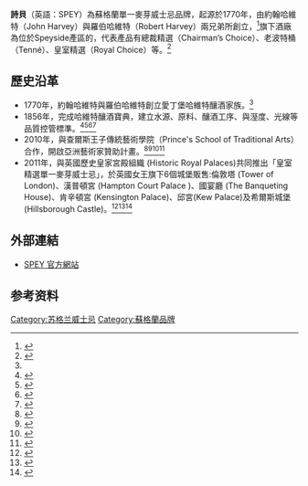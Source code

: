 {{Infobox company
| name = 詩貝
| name_en = SPEY
| logo = 
| logo_size = 
| logo_caption = 
| image =Distillery Still.tif    
| image_size =
| image_caption =
| native_name = 
| native_name_lang = <!-- 公司名称原文语言的ISO 639-1代码。例如填写“ja”表示日语。 -->
| other_name = 
| type = 
| industry = [[蘇格蘭威士忌|蘇格蘭威士忌]]
| foundation = 1770
| founder = John Harvey、Robert Harvey
| location = 
| area_served = 
| key_people = 
| products = 單一麥芽系列、單一桶單一麥芽原酒
| services = 
| owner = 
| homepage = {{URL|https://www.speywhisky.com/}}
}}

'''詩貝'''（英語：SPEY）為蘇格蘭單一麥芽威士忌品牌，起源於1770年，由約翰哈維特（John Harvey）與羅伯哈維特（Robert Harvey）兩兄弟所創立，<ref name="#1">{{cite book |author1=Brian Townsend |title=Scotch Missed: Lost Distilleries of Scotland |date=2004-06-14|isbn=978-1-897784-97-6 |page=153-154}}</ref>旗下酒廠為位於Speyside產區的{{tsl|en|The_Speyside_distillery|詩貝釀酒廠}}，代表產品有總裁精選（Chairman’s Choice）、老波特桶（Tenné）、皇室精選（Royal Choice）等。<ref>{{cite book |author1=Jim Murray |title=Jim Murray's Whiskey Bible |date=2020 |location=London, UK |isbn=978-0-9932986-4-6 |page=126-127}}</ref>

== 歷史沿革 ==
* 1770年，約翰哈維特與羅伯哈維特創立愛丁堡哈維特釀酒家族。<ref name="#1"/>
* 1856年，完成哈維特釀酒寶典，建立水源、原料、釀酒工序、與溼度、光線等品質控管標準。<ref>{{cite web |title=Harvey Codex |url=https://speysidedistillery.co.uk/the-founders/#founders-part-i |website=SPEY from Speyside Distillery |accessdate=2020-11-25 |archive-date=2020-10-20 |archive-url=https://web.archive.org/web/20201020142308/https://speysidedistillery.co.uk/the-founders/#founders-part-i |dead-url=no }}</ref><ref>{{cite web |title=脫歐不脫歐，SPEY河的第一口水一樣甘冽 |url=https://www.cw.com.tw/article/5080036?template=fashion |website=天下雜誌 |accessdate=2020-11-26}}</ref><ref>{{cite web |title=探訪蘇格蘭最古老釀酒廠　堅持百年前傳承釀造 |url=https://www.setn.com/News.aspx?NewsID=58883 |website=SET三立新聞網 |accessdate=2020-11-26 |archive-date=2017-04-26 |archive-url=https://web.archive.org/web/20170426211448/http://www.setn.com/News.aspx?NewsID=58883 |dead-url=no }}</ref><ref>{{cite web |title=傳承百年的經典！SPEY威士忌最甘醇芬芳的祕訣 |url=https://www.gvm.com.tw/article/35987 |website=遠見雜誌 |accessdate=2020-11-26 |archive-date=2020-09-21 |archive-url=https://web.archive.org/web/20200921194809/https://www.gvm.com.tw/article/35987 |dead-url=no }}</ref>
* 2010年，與查爾斯王子傳統藝術學院（Prince's School of Traditional Arts）合作，開啟亞洲藝術家贊助計畫。<ref>{{cite web |title=頂級威士忌 慈善拍賣 2百萬元起標 |url=https://news.ltn.com.tw/news/life/paper/443613 |website=自由時報 |accessdate=2020-11-25}}</ref><ref>{{cite web |title=SPEY贊助台灣藝術家 侯忠穎英國發光 |url=https://www.chinatimes.com/newspapers/20130118000707-260115?chdtv |website=中時新聞網}}</ref><ref>{{cite web |title=侯忠穎，第一位畢業自王子傳統藝術學校的華人，下一位徵選中 |url=https://www.cw.com.tw/article/5074289?template=fashion |website=天下雜誌 |accessdate=2020-11-25}}</ref><ref>{{cite web |title=SPEY贊助台灣藝術首位台灣之光藝術家 侯忠穎 |url=http://pr.ntnu.edu.tw/newspaper/index.php?mode=data&id=15859 |website=國立台灣師範大學 |accessdate=2020-11-25}}</ref>
* 2011年，與英國歷史皇家宮殿組織 (Historic Royal Palaces)共同推出「皇室精選單一麥芽威士忌」，於英國女王旗下6個城堡販售:倫敦塔 (Tower of London)、漢普頓宮 (Hampton Court Palace )、國宴廳 (The Banqueting House)、肯辛頓宮 (Kensington Palace)、邱宮(Kew Palace)及希爾斯城堡(Hillsborough Castle)。<ref>{{cite web |title=SPEY威士忌 傳承英倫皇室品味 |url=https://www.chinatimes.com/newspapers/20150129000763-260113?chdtv |website=遠見雜誌 |accessdate=2020-11-25}}</ref><ref>{{cite web |title=英國皇室認證 百年威士忌品牌SPEY鍍金 |url=https://www.businesstoday.com.tw/article/category/80730/post/201501220003/%E8%8B%B1%E5%9C%8B%E7%9A%87%E5%AE%A4%E8%AA%8D%E8%AD%89%20%20%E7%99%BE%E5%B9%B4%E5%A8%81%E5%A3%AB%E5%BF%8C%E5%93%81%E7%89%8CSPEY%E9%8D%8D%E9%87%91 |website=今周刊 |accessdate=2020-11-25}}</ref><ref>{{cite web |title=雋永兩世紀! SPEY皇室精選單一純麥威士忌上市 足球金童麥克‧歐文擔任全球代言人 |url=https://www.wowlavie.com/Article/AE1500571 |website=La Vie |accessdate=2020-11-26 |archive-date=2021-01-18 |archive-url=https://web.archive.org/web/20210118072631/https://www.wowlavie.com/Article/AE1500571 |dead-url=no }}</ref>

== 外部連結 ==
*[https://www.speywhisky.com/ SPEY 官方網站] {{Wayback|url=https://www.speywhisky.com/ |date=20210226042346 }}

== 参考资料 ==
{{reflist}}

[[Category:苏格兰威士忌|Category:苏格兰威士忌]]
[[Category:蘇格蘭品牌|Category:蘇格蘭品牌]]